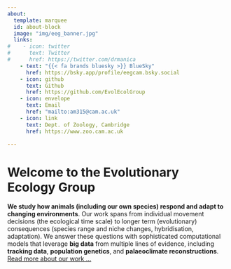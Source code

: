 ```yaml
---
about:
  template: marquee
  id: about-block
  image: "img/eeg_banner.jpg"
  links:
#    - icon: twitter
#      text: Twitter
#      href: https://twitter.com/drmanica
    - text: "{{< fa brands bluesky >}} BlueSky"
      href: https://bsky.app/profile/eegcam.bsky.social
    - icon: github
      text: Github
      href: https://github.com/EvolEcolGroup
    - icon: envelope
      text: Email
      href: "mailto:am315@cam.ac.uk"
    - icon: link
      text: Dept. of Zoology, Cambridge
      href: https://www.zoo.cam.ac.uk

---
```


::: {#about-block}
:::

# Welcome to the Evolutionary Ecology Group

**We study how animals (including our own species) respond and adapt to changing environments**. Our work
spans from individual movement decisions (the ecological time scale) to longer term (evolutionary) 
consequences (species range and niche changes, hybridisation, adaptation). We answer these questions 
with sophisticated computational models that leverage **big data** from
multiple lines of evidence, including **tracking data**, **population genetics**, and **palaeoclimate reconstructions**.
[Read more about our work ...](./research.html)


